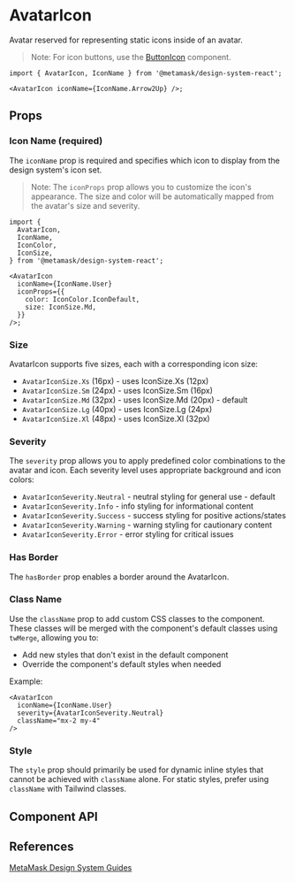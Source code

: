 

# AvatarIcon

Avatar reserved for representing static icons inside of an avatar.

> Note: For icon buttons, use the [ButtonIcon](/docs/react-components-buttonicon--docs) component.

```tsx
import { AvatarIcon, IconName } from '@metamask/design-system-react';

<AvatarIcon iconName={IconName.Arrow2Up} />;
```

<Canvas of={AvatarIconStories.Default} />

## Props

### Icon Name (required)

The `iconName` prop is required and specifies which icon to display from the design system's icon set.

<Canvas of={AvatarIconStories.IconNameStory} />

> Note: The `iconProps` prop allows you to customize the icon's appearance. The size and color will be automatically mapped from the avatar's size and severity.

```tsx
import {
  AvatarIcon,
  IconName,
  IconColor,
  IconSize,
} from '@metamask/design-system-react';

<AvatarIcon
  iconName={IconName.User}
  iconProps={{
    color: IconColor.IconDefault,
    size: IconSize.Md,
  }}
/>;
```

### Size

AvatarIcon supports five sizes, each with a corresponding icon size:

- `AvatarIconSize.Xs` (16px) - uses IconSize.Xs (12px)
- `AvatarIconSize.Sm` (24px) - uses IconSize.Sm (16px)
- `AvatarIconSize.Md` (32px) - uses IconSize.Md (20px) - default
- `AvatarIconSize.Lg` (40px) - uses IconSize.Lg (24px)
- `AvatarIconSize.Xl` (48px) - uses IconSize.Xl (32px)

<Canvas of={AvatarIconStories.Size} />

### Severity

The `severity` prop allows you to apply predefined color combinations to the avatar and icon. Each severity level uses appropriate background and icon colors:

- `AvatarIconSeverity.Neutral` - neutral styling for general use - default
- `AvatarIconSeverity.Info` - info styling for informational content
- `AvatarIconSeverity.Success` - success styling for positive actions/states
- `AvatarIconSeverity.Warning` - warning styling for cautionary content
- `AvatarIconSeverity.Error` - error styling for critical issues

<Canvas of={AvatarIconStories.Severity} />

### Has Border

The `hasBorder` prop enables a border around the AvatarIcon.

<Canvas of={AvatarIconStories.HasBorder} />

### Class Name

Use the `className` prop to add custom CSS classes to the component. These classes will be merged with the component's default
classes using `twMerge`, allowing you to:

- Add new styles that don't exist in the default component
- Override the component's default styles when needed

Example:

```tsx
<AvatarIcon
  iconName={IconName.User}
  severity={AvatarIconSeverity.Neutral}
  className="mx-2 my-4"
/>
```

### Style

The `style` prop should primarily be used for dynamic inline styles that cannot be achieved with `className` alone. For static styles, prefer using `className` with Tailwind classes.

## Component API

<Controls of={AvatarIconStories.Default} />

## References

[MetaMask Design System Guides](https://www.notion.so/MetaMask-Design-System-Guides-Design-f86ecc914d6b4eb6873a122b83c12940)
